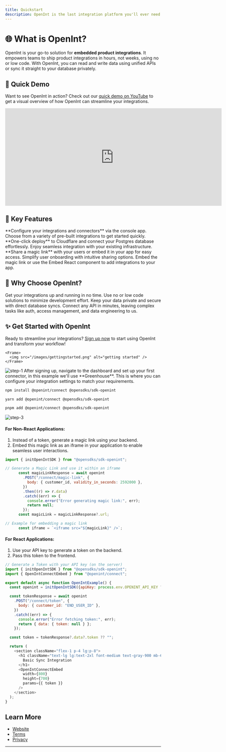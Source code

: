 ```yaml
---
title: Quickstart
description: OpenInt is the last integration platform you'll ever need.
---
```


# 🌐 What is OpenInt?

OpenInt is your go-to solution for **embedded product integrations**. It empowers teams to ship product integrations in hours, not weeks, using no or low code. With OpenInt, you can read and write data using unified APIs or sync it straight to your database privately.

## 🎥 Quick Demo

Want to see OpenInt in action? Check out our [quick demo on YouTube](https://www.youtube.com/watch?v=FpG7otZZhRw) to get a visual overview of how OpenInt can streamline your integrations.
<Frame>
<iframe width="700" height="315" src="https://www.youtube.com/embed/FpG7otZZhRw" frameborder="0" allow="accelerometer; autoplay; clipboard-write; encrypted-media; gyroscope; picture-in-picture" allowfullscreen></iframe>
</Frame>

## 🚀 Key Features

<CardGroup>
  <Card title="Select Integrations">
    **Configure your integrations and connectors** via the console app. Choose
    from a variety of pre-built integrations to get started quickly.
  </Card>
  <Card title="Deploy to Cloudflare">
    **One-click deploy** to Cloudflare and connect your Postgres database
    effortlessly. Enjoy seamless integration with your existing infrastructure.
  </Card>
  <Card title="Invite Users">
    **Share a magic link** with your users or embed it in your app for easy
    access. Simplify user onboarding with intuitive sharing options.
  </Card>
  <Card title="Easy to Integrate">
    Embed the magic link or use the Embed React component to add integrations to
    your app.
  </Card>
</CardGroup>

## 🎉 Why Choose OpenInt?

<CardGroup>
  <Card title="Speed">Get your integrations up and running in no time.</Card>
  <Card title="Simplicity">
    Use no or low code solutions to minimize development effort.
  </Card>
  <Card title="Security">
    Keep your data private and secure with direct database syncs.
  </Card>
  <Card title="Frictionless Data Movement">
    Connect any API in minutes, leaving complex tasks like auth, access
    management, and data engineering to us.
  </Card>
</CardGroup>


## ✨ Get Started with OpenInt

Ready to streamline your integrations? [Sign up now](https://app.openint.dev/dashboard/sign-up) to start using OpenInt and transform your workflow!


    <Frame>
      <img src="/images/gettingstarted.png" alt="getting started" />
    </Frame>

<Steps>

<Step title="Set Up Your Connector">
    <Frame>
      <img src="/images/step-1.png" alt="step-1" />
    </Frame>
    After signing up, navigate to the dashboard and set up your first connector, in this example we'll use **Greenhouse**. This is where you can configure your integration settings to match your requirements.
</Step>

<Step title="Install Dependencies">

```bash
npm install @openint/connect @opensdks/sdk-openint
```

```bash
yarn add @openint/connect @opensdks/sdk-openint
```

```bash
pnpm add @openint/connect @opensdks/sdk-openint
```

</Step>

<Step title="Configure API Key and Token">
    <Frame>
      <img src="/images/step-3.png" alt="step-3" />
    </Frame>


#### For Non-React Applications:
1. Instead of a token, generate a magic link using your backend.
2. Embed this magic link as an iframe in your application to enable seamless user interactions.

```javascript
import { initOpenIntSDK } from "@opensdks/sdk-openint";

// Generate a Magic Link and use it within an iframe
      const magicLinkResponse = await openint
        .POST("/connect/magic-link", {
          body: { customer_id, validity_in_seconds: 2592000 },
        })
        .then((r) => r.data)
        .catch((err) => {
          console.error("Error generating magic link:", err);
          return null;
        });
      const magicLink = magicLinkResponse?.url;

// Example for embedding a magic link
      const iframe = `<iframe src="${magicLink}" />`;
```

#### For React Applications:
1. Use your API key to generate a token on the backend.
2. Pass this token to the frontend.

```javascript
// Generate a Token with your API key (on the server)
import { initOpenIntSDK } from "@opensdks/sdk-openint";
import { OpenIntConnectEmbed } from "@openint/connect";

export default async function OpenIntExample() {
  const openint = initOpenIntSDK({apiKey: process.env.OPENINT_API_KEY ?? ""});

  const tokenResponse = await openint
    .POST("/connect/token", {
      body: { customer_id: "END_USER_ID" },
    })
    .catch((err) => {
      console.error("Error fetching token:", err);
      return { data: { token: null } };
    });

  const token = tokenResponse?.data?.token ?? "";

  return (
    <section className="flex-1 p-4 lg:p-8">
      <h1 className="text-lg lg:text-2xl font-medium text-gray-900 mb-6">
        Basic Sync Integration
      </h1>
      <OpenIntConnectEmbed
        width={800}
        height={700}
        params={{ token }}
      />
    </section>
  );
}

```
</Step>

</Steps>

## Learn More

- [Website](https://openint.dev/)
- [Terms](https://openint.dev/terms)
- [Privacy](https://openint.dev/privacy)

---
